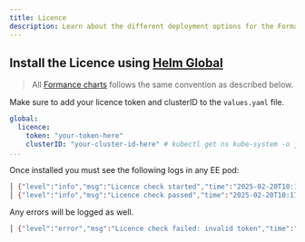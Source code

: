 ```yaml
---
title: Licence
description: Learn about the different deployment options for the Formance Platform.
---
```


## Install the Licence using [Helm Global](https://helm.sh/docs/chart_template_guide/subcharts_and_globals/#global-chart-values)

> All [Formance charts](https://github.com/formancehq/helm/) follows the same convention as described below.

Make sure to add your licence token and clusterID to the `values.yaml` file.

```yaml
global:
  licence:
    token: "your-token-here"
    clusterID: "your-cluster-id-here" # kubectl get ns kube-system -o jsonpath='{.metadata.uid}
...
```

Once installed you must see the following logs in any EE pod:

```bash
│ {"level":"info","msg":"Licence check started","time":"2025-02-20T10:17:22Z"}                                                                                                            │
│ {"level":"info","msg":"Licence check passed","time":"2025-02-20T10:17:22Z"}      
```

Any errors will be logged as well.

```bash
│ {"level":"error","msg":"Licence check failed: invalid token","time":"2025-02-20T10:25:22Z"}     
```

